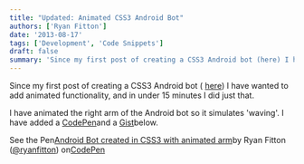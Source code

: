 ```yaml
---
title: "Updated: Animated CSS3 Android Bot"
authors: ['Ryan Fitton']
date: '2013-08-17'
tags: ['Development', 'Code Snippets']
draft: false
summary: 'Since my first post of creating a CSS3 Android bot (here) I have wanted to add animated functionality, and in under 15 minutes I did just that. I have animated the right arm of the Android bot so it simulates &#8216;waving&#8217;. I have added a CodePen and a Gist below. See the Pen Android Bot ...'
---
```


Since my first post of creating a CSS3 Android bot ( [here](/blog/android-bot-created-in-css3-code-snippet/ "Android Bot created in CSS3 code snippet")) I have wanted to add animated functionality, and in under 15 minutes I did just that.

I have animated the right arm of the Android bot so it simulates 'waving'. I have added a [CodePen](https://codepen.io/ryanfitton/pen/xuikf "A CodePen demo of an animated CSS3 Android bot")and a [Gist](https://gist.github.com/ryanfitton/6258769 "Github Gist link to source code of an animated CSS3 Android bot")below.

See the Pen[Android Bot created in CSS3 with animated arm](https://codepen.io/ryanfitton/pen/xuikf)by Ryan Fitton ([\@ryanfitton](https://codepen.io/ryanfitton)) on[CodePen](http://codepen.io)
